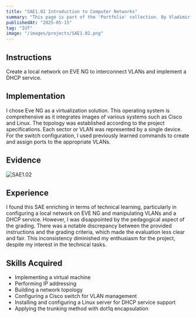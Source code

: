 ```yaml
---
title: "SAE1.02 Introduction to Computer Networks"
summary: "This page is part of the 'Portfolio' collection. By Vladimir Nechaev."
publishedAt: "2025-05-15"
tag: "IUT"
image: "/images/projects/SAE1.02.png"
---
```


## Instructions

Create a local network on EVE NG to interconnect VLANs and implement a DHCP service.

## Implementation

I chose Eve NG as a virtualization solution. This operating system is comprehensive as it integrates images of various systems such as Cisco and Linux. The topology was established according to the project specifications. Each sector or VLAN was represented by a single device. For the switch configuration, I used previously learned commands to create and assign ports to the appropriate VLANs.

## Evidence

![SAE1.02](/images/projects/SAE1.02.png)

## Experience

I found this SAE enriching in terms of technical learning, particularly in configuring a local network on EVE NG and manipulating VLANs and a DHCP service. However, I was disappointed by the pedagogical aspect of the grading. There was a notable discrepancy between the provided instructions and the grading criteria, which made the evaluation less clear and fair. This inconsistency diminished my enthusiasm for the project, despite my interest in the technical tasks.

## Skills Acquired

- Implementing a virtual machine
- Performing IP addressing
- Building a network topology
- Configuring a Cisco switch for VLAN management
- Installing and configuring a Linux server for DHCP service support
- Applying the trunking method with dot1q encapsulation
